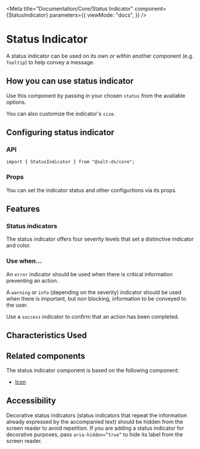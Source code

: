 
<Meta
  title="Documentation/Core/Status Indicator"
  component={StatusIndicator}
  parameters={{
    viewMode: "docs",
  }}
/>

# Status Indicator

A status indicator can be used on its own or within another component (e.g. `Tooltip`) to help convey a message.

<Canvas>
  <Story id="core-status-indicator--default-status-indicator" />
</Canvas>

## How you can use status indicator

Use this component by passing in your chosen `status` from the available options.

You can also customize the indicator's `size`.

## Configuring status indicator

### API

```
import { StatusIndicator } from "@salt-ds/core";
```

### Props

You can set the indicator status and other configurtions via its props.

<ArgsTable of={StatusIndicator} />

## Features

### Status indicators

The status indicator offers four severity levels that set a distinctive indicator and color.

<Canvas>
  <Story id="core-status-indicator--all-status-indicators" />
</Canvas>

### Use when...

An `error` indicator should be used when there is critical information preventing an action.

A `warning` or `info` (depending on the severity) indicator should be used when there is important, but non blocking, information to be conveyed to the user.

Use a `success` indicator to confirm that an action has been completed.

## Characteristics Used

<CharacteristicUsage of={StatusIndicator} />

## Related components

The status indicator component is based on the following component:

- [Icon](?path=/story/icons-icon--salt-icon)

## Accessibility

Decorative status indicators (status indicators that repeat the information already expressed by the accompanied text) should be hidden from the screen reader to avoid repetition.
If you are adding a status indicator for decorative purposes, pass `aria-hidden=”true”` to hide its label from the screen reader.

<HelpAndSupport />
